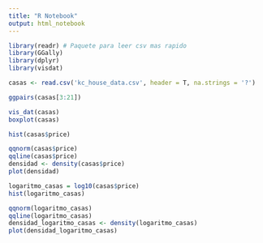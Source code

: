 ```yaml
---
title: "R Notebook"
output: html_notebook
---
```


```r
library(readr) # Paquete para leer csv mas rapido
library(GGally)
library(dplyr)
library(visdat)
```

```r
casas <- read.csv('kc_house_data.csv', header = T, na.strings = '?')
```

```r
ggpairs(casas[3:21])
```

```r
vis_dat(casas)
boxplot(casas)
```

```r
hist(casas$price)
```

```r
qqnorm(casas$price)
qqline(casas$price)
densidad <- density(casas$price)
plot(densidad)
```

```r
logaritmo_casas = log10(casas$price)
hist(logaritmo_casas)

```

```r
qqnorm(logaritmo_casas)
qqline(logaritmo_casas)
densidad_logaritmo_casas <- density(logaritmo_casas)
plot(densidad_logaritmo_casas)
```

```r
```

```r
```

```r
```

```r
```

```r
```